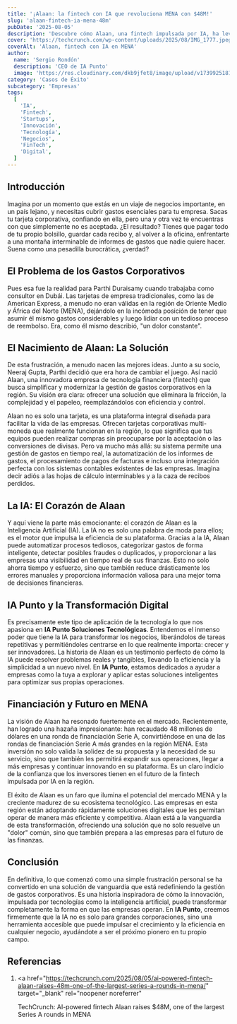 ```yaml
---
title: '¡Alaan: la fintech con IA que revoluciona MENA con $48M!'
slug: 'alaan-fintech-ia-mena-48m'
pubDate: '2025-08-05'
description: 'Descubre cómo Alaan, una fintech impulsada por IA, ha levantado $48M para transformar la gestión de gastos corporativos en la región MENA, eliminando burocracia y optimizando finanzas.'
cover: 'https://techcrunch.com/wp-content/uploads/2025/08/IMG_1777.jpeg'
coverAlt: 'Alaan, fintech con IA en MENA'
author:
  name: 'Sergio Rondón'
  description: 'CEO de IA Punto'
  image: 'https://res.cloudinary.com/dkb9jfet8/image/upload/v1739925181/sergio_gdcaeh.png'
category: 'Casos de Éxito'
subcategory: 'Empresas'
tags:
  [
    'IA',
    'Fintech',
    'Startups',
    'Innovación',
    'Tecnología',
    'Negocios',
    'FinTech',
    'Digital',
  ]
---
```


<h2 id="introduccion">Introducción</h2>

Imagina por un momento que estás en un viaje de negocios importante, en un país lejano, y necesitas cubrir gastos esenciales para tu empresa. Sacas tu tarjeta corporativa, confiando en ella, pero una y otra vez te encuentras con que simplemente no es aceptada. ¿El resultado? Tienes que pagar todo de tu propio bolsillo, guardar cada recibo y, al volver a la oficina, enfrentarte a una montaña interminable de informes de gastos que nadie quiere hacer. Suena como una pesadilla burocrática, ¿verdad?

<h2 id="el-problema-de-los-gastos-corporativos">
  El Problema de los Gastos Corporativos
</h2>

Pues esa fue la realidad para Parthi Duraisamy cuando trabajaba como consultor en Dubái. Las tarjetas de empresa tradicionales, como las de American Express, a menudo no eran válidas en la región de Oriente Medio y África del Norte (MENA), dejándolo en la incómoda posición de tener que asumir él mismo gastos considerables y luego lidiar con un tedioso proceso de reembolso. Era, como él mismo describió, "un dolor constante".

<h2 id="el-nacimiento-de-alaan-la-solucion">
  El Nacimiento de Alaan: La Solución
</h2>

De esta frustración, a menudo nacen las mejores ideas. Junto a su socio, Neeraj Gupta, Parthi decidió que era hora de cambiar el juego. Así nació Alaan, una innovadora empresa de tecnología financiera (fintech) que busca simplificar y modernizar la gestión de gastos corporativos en la región. Su visión era clara: ofrecer una solución que eliminara la fricción, la complejidad y el papeleo, reemplazándolos con eficiencia y control.

Alaan no es solo una tarjeta, es una plataforma integral diseñada para facilitar la vida de las empresas. Ofrecen tarjetas corporativas multi-moneda que realmente funcionan en la región, lo que significa que tus equipos pueden realizar compras sin preocuparse por la aceptación o las conversiones de divisas. Pero va mucho más allá: su sistema permite una gestión de gastos en tiempo real, la automatización de los informes de gastos, el procesamiento de pagos de facturas e incluso una integración perfecta con los sistemas contables existentes de las empresas. Imagina decir adiós a las hojas de cálculo interminables y a la caza de recibos perdidos.

<h2 id="la-ia-el-corazon-de-alaan">La IA: El Corazón de Alaan</h2>

Y aquí viene la parte más emocionante: el corazón de Alaan es la Inteligencia Artificial (IA). La IA no es solo una palabra de moda para ellos; es el motor que impulsa la eficiencia de su plataforma. Gracias a la IA, Alaan puede automatizar procesos tediosos, categorizar gastos de forma inteligente, detectar posibles fraudes o duplicados, y proporcionar a las empresas una visibilidad en tiempo real de sus finanzas. Esto no solo ahorra tiempo y esfuerzo, sino que también reduce drásticamente los errores manuales y proporciona información valiosa para una mejor toma de decisiones financieras.

<h2 id="ia-punto-y-la-transformacion-digital">
  IA Punto y la Transformación Digital
</h2>

Es precisamente este tipo de aplicación de la tecnología lo que nos apasiona en <strong>IA Punto Soluciones Tecnológicas</strong>. Entendemos el inmenso poder que tiene la IA para transformar los negocios, liberándolos de tareas repetitivas y permitiéndoles centrarse en lo que realmente importa: crecer y ser innovadores. La historia de Alaan es un testimonio perfecto de cómo la IA puede resolver problemas reales y tangibles, llevando la eficiencia y la simplicidad a un nuevo nivel. En <strong>IA Punto</strong>, estamos dedicados a ayudar a empresas como la tuya a explorar y aplicar estas soluciones inteligentes para optimizar sus propias operaciones.

<h2 id="financiacion-y-futuro-en-mena">Financiación y Futuro en MENA</h2>

La visión de Alaan ha resonado fuertemente en el mercado. Recientemente, han logrado una hazaña impresionante: han recaudado 48 millones de dólares en una ronda de financiación Serie A, convirtiéndose en una de las rondas de financiación Serie A más grandes en la región MENA. Esta inversión no solo valida la solidez de su propuesta y la necesidad de su servicio, sino que también les permitirá expandir sus operaciones, llegar a más empresas y continuar innovando en su plataforma. Es un claro indicio de la confianza que los inversores tienen en el futuro de la fintech impulsada por IA en la región.

El éxito de Alaan es un faro que ilumina el potencial del mercado MENA y la creciente madurez de su ecosistema tecnológico. Las empresas en esta región están adoptando rápidamente soluciones digitales que les permitan operar de manera más eficiente y competitiva. Alaan está a la vanguardia de esta transformación, ofreciendo una solución que no solo resuelve un "dolor" común, sino que también prepara a las empresas para el futuro de las finanzas.

<h2 id="conclusion">Conclusión</h2>

En definitiva, lo que comenzó como una simple frustración personal se ha convertido en una solución de vanguardia que está redefiniendo la gestión de gastos corporativos. Es una historia inspiradora de cómo la innovación, impulsada por tecnologías como la inteligencia artificial, puede transformar completamente la forma en que las empresas operan. En <strong>IA Punto</strong>, creemos firmemente que la IA no es solo para grandes corporaciones, sino una herramienta accesible que puede impulsar el crecimiento y la eficiencia en cualquier negocio, ayudándote a ser el próximo pionero en tu propio campo.

<h2 id="referencias">Referencias</h2>

1.  <a
      href="https://techcrunch.com/2025/08/05/ai-powered-fintech-alaan-raises-48m-one-of-the-largest-series-a-rounds-in-mena/"
      target="_blank"
      rel="noopener noreferrer"
    >
      TechCrunch: AI-powered fintech Alaan raises $48M, one of the largest
      Series A rounds in MENA
    </a>
